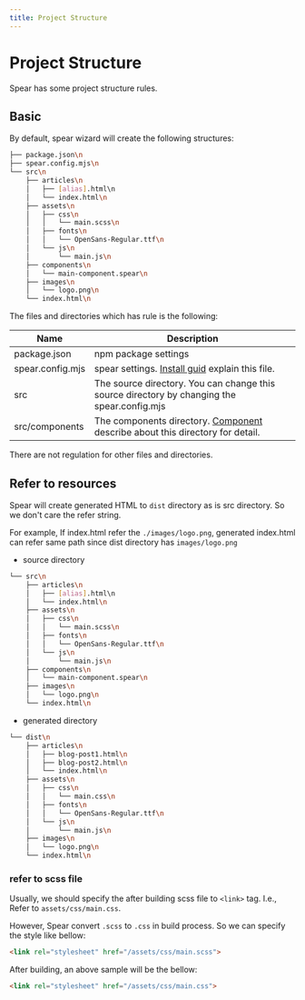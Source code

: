 ```yaml
---
title: Project Structure
---
```


# Project Structure

Spear has some project structure rules.

## Basic

By default, spear wizard will create the following structures:

```bash
├── package.json\n
├── spear.config.mjs\n
└── src\n
    ├── articles\n
    │   ├── [alias].html\n
    │   └── index.html\n
    ├── assets\n
    │   ├── css\n
    │   │   └── main.scss\n
    │   ├── fonts\n
    │   │   └── OpenSans-Regular.ttf\n
    │   └── js\n
    │       └── main.js\n
    ├── components\n
    │   └── main-component.spear\n
    ├── images\n
    │   └── logo.png\n
    └── index.html\n
```

The files and directories which has rule is the following:

| Name | Description |
| ---- | ----------- |
| package.json | npm package settings |
| spear.config.mjs | spear settings. [Install guid](/{{lang}}/intro/install.html) explain this file. |
| src  | The source directory. You can change this source directory by changing the spear.config.mjs |
| src/components | The components directory. [Component](/{{lang}}/basic/component.html) describe about this directory for detail. |

There are not regulation for other files and directories.

## Refer to resources

Spear will create generated HTML to `dist` directory as is src directory. So we don't care the refer string.  

For example, If index.html refer the `./images/logo.png`, generated index.html can refer same path since dist directory has `images/logo.png`

- source directory
```bash
└── src\n
    ├── articles\n
    │   ├── [alias].html\n
    │   └── index.html\n
    ├── assets\n
    │   ├── css\n
    │   │   └── main.scss\n
    │   ├── fonts\n
    │   │   └── OpenSans-Regular.ttf\n
    │   └── js\n
    │       └── main.js\n
    ├── components\n
    │   └── main-component.spear\n
    ├── images\n
    │   └── logo.png\n
    └── index.html\n
```

- generated directory
```bash
└── dist\n
    ├── articles\n
    │   ├── blog-post1.html\n
    │   ├── blog-post2.html\n
    │   └── index.html\n
    ├── assets\n
    │   ├── css\n
    │   │   └── main.css\n
    │   ├── fonts\n
    │   │   └── OpenSans-Regular.ttf\n
    │   └── js\n
    │       └── main.js\n
    ├── images\n
    │   └── logo.png\n
    └── index.html\n
```

### refer to scss file

Usually, we should specify the after building scss file to `<link>` tag. I.e., Refer to `assets/css/main.css`.

However, Spear convert `.scss` to `.css` in build process. So we can specify the style like bellow:

```html
<link rel="stylesheet" href="/assets/css/main.scss">
```

After building, an above sample will be the bellow:

```html
<link rel="stylesheet" href="/assets/css/main.css">
```
